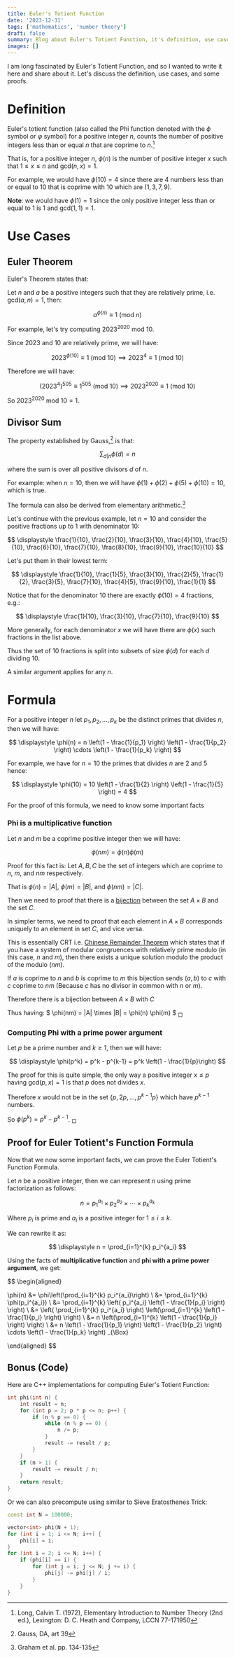 ```yaml
---
title: Euler's Totient Function
date: '2023-12-31'
tags: ['mathematics', 'number theory']
draft: false
summary: Blog about Euler's Totient Function, it's definition, use cases, and proof
images: []
---
```


I am long fascinated by Euler's Totient Function, and so I wanted to write it here and share about it. Let's discuss the definition, use cases, and some proofs.

# Definition

Euler's totient function (also called the Phi function denoted with the $\phi$ symbol or $\varphi$ symbol) for a positive integer $n$, counts the number of positive integers less than or equal $n$ that are coprime to $n$.[^1]

That is, for a positive integer $n$, $\phi(n)$ is the number of positive integer $x$ such that $1 \leq x \leq n$ and $\mathrm{gcd}(n, x) = 1$.

For example, we would have $\phi(10) = 4$ since there are $4$ numbers less than or equal to $10$ that is coprime with $10$ which are $(1, 3, 7, 9)$.

**Note**: we would have $\phi(1) = 1$ since the only positive integer less than or equal to $1$ is $1$ and $\mathrm{gcd}(1, 1) = 1$.

# Use Cases

## Euler Theorem

Euler's Theorem states that:

Let $n$ and $a$ be a positive integers such that they are relatively prime, i.e. $\mathrm{gcd}(a, n) = 1$, then:

$$
a^{\phi(n)} \equiv 1 \ (\text{mod } n)
$$

For example, let's try computing $2023^{2020} \ \text{mod } 10$.

Since $2023$ and $10$ are relatively prime, we will have:

$$
2023^{\phi(10)} \equiv 1 \ (\text{mod } 10) \implies 2023^{4} \equiv 1 \ (\text{mod } 10)
$$

Therefore we will have:

$$
\left(2023^{4}\right)^{505} \equiv 1^{505} \ (\text{mod } 10) \implies 2023^{2020} \equiv 1 \ (\text{mod } 10)
$$

So $2023^{2020} \ \text{mod } 10 = 1$.

## Divisor Sum

The property established by Gauss,[^2] is that:

$$
\displaystyle \sum_{d | n}\phi(d) = n
$$

where the sum is over all positive divisors $d$ of $n$.

For example: when $n = 10$, then we will have $\phi(1) + \phi(2) + \phi(5) + \phi(10) = 10$, which is true.

The formula can also be derived from elementary arithmetic.[^3]

Let's continue with the previous example, let $n=10$ and consider the positive fractions up to $1$ with denominator $10$:

$$
\displaystyle \frac{1}{10}, \frac{2}{10}, \frac{3}{10}, \frac{4}{10}, \frac{5}{10}, \frac{6}{10}, \frac{7}{10}, \frac{8}{10}, \frac{9}{10}, \frac{10}{10}
$$

Let's put them in their lowest term:

$$
\displaystyle \frac{1}{10}, \frac{1}{5}, \frac{3}{10}, \frac{2}{5}, \frac{1}{2}, \frac{3}{5}, \frac{7}{10}, \frac{4}{5}, \frac{9}{10}, \frac{1}{1}
$$

Notice that for the denominator $10$ there are exactly $\phi(10) = 4$ fractions, e.g.:

$$
\displaystyle \frac{1}{10}, \frac{3}{10}, \frac{7}{10}, \frac{9}{10}
$$

More generally, for each denominator $x$ we will have there are $\phi(x)$ such fractions in the list above.

Thus the set of $10$ fractions is split into subsets of size $\phi(d)$ for each $d$ dividing $10$.

A similar argument applies for any $n$.

# Formula

For a positive integer $n$ let $p_1, p_2, \dots, p_k$ be the distinct primes that divides $n$, then we will have:

$$
\displaystyle \phi(n) = n \left(1 - \frac{1}{p_1} \right) \left(1 - \frac{1}{p_2} \right) \cdots \left(1 - \frac{1}{p_k} \right)
$$

For example, we have for $n=10$ the primes that divides $n$ are $2$ and $5$ hence:

$$
\displaystyle \phi(10) = 10 \left(1 - \frac{1}{2} \right) \left(1 - \frac{1}{5} \right) = 4
$$

For the proof of this formula, we need to know some important facts

### Phi is a multiplicative function

Let $n$ and $m$ be a coprime positive integer then we will have:

$$
\phi(nm) = \phi(n) \phi(m)
$$

Proof for this fact is: Let $A, B, C$ be the set of integers which are coprime to $n$, $m$, and $nm$ respectively.

That is $\phi(n) = |A|$, $\phi(m) = |B|$, and $\phi(nm) = |C|$.

Then we need to proof that there is a [bijection](https://en.wikipedia.org/wiki/Bijection) between the set $A \times B$ and the set $C$.

In simpler terms, we need to proof that each element in $A \times B$ corresponds uniquely to an element in set $C$, and vice versa.

This is essentially CRT i.e. [Chinese Remainder Theorem](https://en.wikipedia.org/wiki/Chinese_remainder_theorem) which states that if you have a system of modular congruences with relatively prime modulo (in this case, $n$ and $m$), then there exists a unique solution modulo the product of the modulo ($nm$).

If $a$ is coprime to $n$ and $b$ is coprime to $m$ this bijection sends $(a,b)$ to $c$ with $c$ coprime to $nm$ (Because $c$ has no divisor in common with $n$ or $m$).

Therefore there is a bijection between $A \times B$ with $C$

Thus having: $ \phi(nm) = |A| \times |B| = \phi(n) \phi(m) $ $_{\Box}$

### Computing Phi with a prime power argument

Let $p$ be a prime number and $k \geq 1$, then we will have:

$$
\displaystyle \phi(p^k) = p^k - p^{k-1} = p^k \left(1 - \frac{1}{p}\right)
$$

The proof for this is quite simple, the only way a positive integer $x \leq p$ having $\mathrm{gcd}(p, x) = 1$ is that $p$ does not divides $x$.

Therefore $x$ would not be in the set $\{p, 2p, \dots, p^{k-1}p\}$ which have $p^{k-1}$ numbers.

So $\phi(p^k) = p^k - p^{k-1}$. $_{\Box}$

## Proof for Euler Totient's Function Formula

Now that we now some important facts, we can prove the Euler Totient's Function Formula.

Let $n$ be a positive integer, then we can represent $n$ using prime factorization as follows:

$$
n = p_1^{a_1} \times p_2^{a_2} \times \cdots \times p_k^{a_k}
$$

Where $p_i$ is prime and $a_i$ is a positive integer for $1 \leq i \leq k$.

We can rewrite it as:

$$
\displaystyle n = \prod_{i=1}^{k} p_i^{a_i}
$$

Using the facts of **multiplicative function** and **phi with a prime power argument**, we get:

$$
\begin{aligned}

\phi(n) &= \phi\left(\prod_{i=1}^{k} p_i^{a_i}\right) \\
&= \prod_{i=1}^{k} \phi(p_i^{a_i}) \\
&= \prod_{i=1}^{k} \left( p_i^{a_i} \left(1 - \frac{1}{p_i} \right) \right) \\
&= \left( \prod_{i=1}^{k} p_i^{a_i} \right) \left(\prod_{i=1}^{k} \left(1 - \frac{1}{p_i} \right) \right) \\
&= n \left(\prod_{i=1}^{k} \left(1 - \frac{1}{p_i} \right) \right) \\
&= n \left(1 - \frac{1}{p_1} \right) \left(1 - \frac{1}{p_2} \right) \cdots \left(1 - \frac{1}{p_k} \right) _{\Box}

\end{aligned}
$$

## Bonus (Code)

Here are C++ implementations for computing Euler's Totient Function:

```cpp:euler-totient-function.cpp
int phi(int n) {
    int result = n;
    for (int p = 2; p * p <= n; p++) {
        if (n % p == 0) {
            while (n % p == 0) {
                n /= p;
            }
            result -= result / p;
        }
    }
    if (n > 1) {
        result -= result / n;
    }
    return result;
}
```

Or we can also precompute using similar to Sieve Eratosthenes Trick:

```cpp:precompute-phi.cpp
const int N = 100000;

vector<int> phi(N + 1);
for (int i = 1; i <= N; i++) {
    phi[i] = i;
}
for (int i = 2; i <= N; i++) {
    if (phi[i] == i) {
        for (int j = i; j <= N; j += i) {
            phi[j] -= phi[j] / i;
        }
    }
}
```


[^1]: Long, Calvin T. (1972), Elementary Introduction to Number Theory (2nd ed.), Lexington: D. C. Heath and Company, LCCN 77-171950
[^2]: Gauss, DA, art 39
[^3]: Graham et al. pp. 134-135
